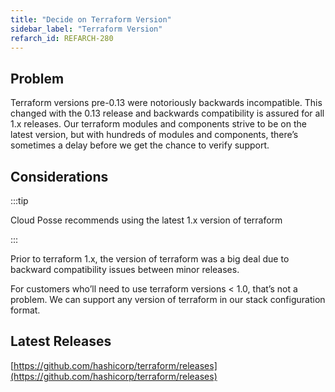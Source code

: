 ```yaml
---
title: "Decide on Terraform Version"
sidebar_label: "Terraform Version"
refarch_id: REFARCH-280
---
```


## Problem

Terraform versions pre-0.13 were notoriously backwards incompatible. This changed with the 0.13 release and backwards
compatibility is assured for all 1.x releases. Our terraform modules and components strive to be on the latest version,
but with hundreds of modules and components, there’s sometimes a delay before we get the chance to verify support.

## Considerations

:::tip

Cloud Posse recommends using the latest 1.x version of terraform

:::

Prior to terraform 1.x, the version of terraform was a big deal due to backward compatibility issues between minor
releases.

For customers who’ll need to use terraform versions < 1.0, that’s not a problem. We can support any version of terraform
in our stack configuration format.

## Latest Releases

[https://github.com/hashicorp/terraform/releases](https://github.com/hashicorp/terraform/releases)
